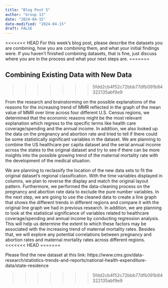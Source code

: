 ```yaml
---
title: "Blog Post 5"
author: "Group 13"
date: "2024-04-15"
date-modified: "2024-04-15"
draft: FALSE
---
```

<<<<<<< HEAD
For this week’s blog post, please describe the datasets you are combining, how you are combining them, and what your initial findings were. If you haven’t finished combining datasets, that is fine, just discuss where you are in the process and what your next steps are.
=======

## Combining Existing Data with New Data
>>>>>>> 5fdd2cb4f52c72bbb77dfb091b84322135abf9e9

From the research and brainstorming on the possible explanations of the reasons for the increasing trend of MMR reflected in the graph of the mean value of MMR over time across four different U.S. Census regions, we determined that the economic reasons might be the most relevant explanation which regress to the specific terms like health care coverage/spending and the annual income. In addition, we also looked up the data on the pregnancy and abortion rate  and tried to tell if there could be some statistically significant variables in the dataset. We are planning to combine the US healthcare per capita dataset and the serial annual income across the states to the original dataset and try to see if there can be more insights into the possible growing trend of the maternal mortality rate with the development of the medical situation.

We are planning to reclassify the location of the new data sets to fit the original dataset’s regional classification. With the time variables displayed in columns, we plan to reverse the display and match the original layout pattern. Furthermore, we performed the data-cleaning process on the pregnancy and abortion rate data to exclude the pure number variables. In the next step, we are going to use the cleaned data to create a line graph that shows the different trends in different regions and compare it with the original line graph we had in previous research. In addition, we are planning to look at the statistical significance of variables related to healthcare coverage/spending and annual income by conducting regression analysis. This will help us determine the extent to which these factors may be associated with the increasing trend of maternal mortality rates. Besides that, we will explore any potential correlations between pregnancy and abortion rates and maternal mortality rates across different regions.
<<<<<<< HEAD
=======

Please find the new dataset at this link: https://www.cms.gov/data-research/statistics-trends-and-reports/national-health-expenditure-data/state-residence


>>>>>>> 5fdd2cb4f52c72bbb77dfb091b84322135abf9e9
